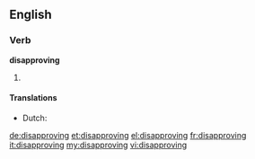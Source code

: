 ==English==

===Verb===
'''disapproving'''

# {{present participle of|disapprove}}

====Translations====
{{trans-top|present participle of disapprove}}
* Dutch: {{t+|nl|afkeurend}}
{{trans-mid}}
{{trans-bottom}}

[[de:disapproving]]
[[et:disapproving]]
[[el:disapproving]]
[[fr:disapproving]]
[[it:disapproving]]
[[my:disapproving]]
[[vi:disapproving]]
